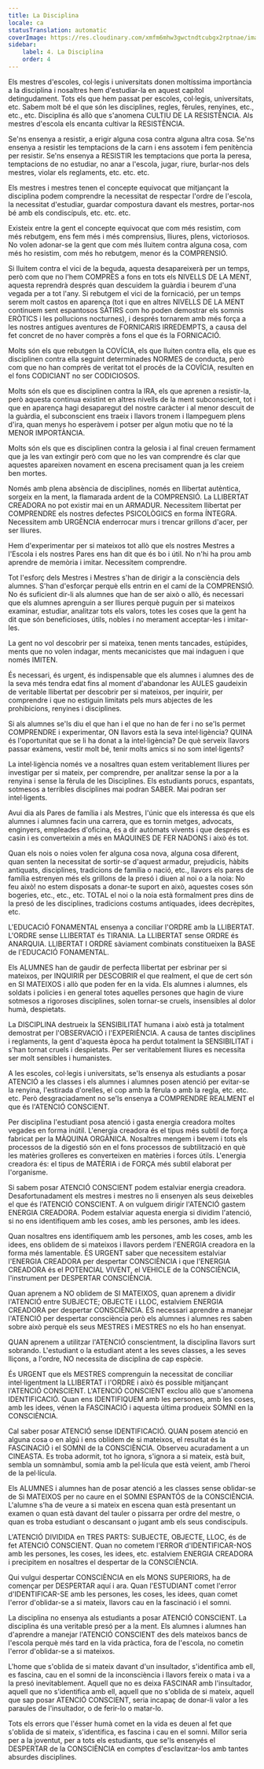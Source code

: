 ```yaml
---
title: La Disciplina
locale: ca
statusTranslation: automatic
coverImage: https://res.cloudinary.com/xmfm6mhw3gwctndtcubgx2rptnae/image/upload/v1740337243/small_cover_educacion_fundamental_a051170f1c.webp
sidebar:
    label: 4. La Disciplina
    order: 4
---
```

Els mestres d'escoles, col·legis i universitats donen moltíssima importància a la disciplina i nosaltres hem d'estudiar-la en aquest capítol detingudament. Tots els que hem passat per escoles, col·legis, universitats, etc. Sabem molt bé el que són les disciplines, regles, fèrules, renyines, etc., etc., etc. Disciplina és allò que s'anomena CULTIU DE LA RESISTÈNCIA. Als mestres d'escola els encanta cultivar la RESISTÈNCIA.

Se'ns ensenya a resistir, a erigir alguna cosa contra alguna altra cosa. Se'ns ensenya a resistir les temptacions de la carn i ens assotem i fem penitència per resistir. Se'ns ensenya a RESISTIR les temptacions que porta la peresa, temptacions de no estudiar, no anar a l'escola, jugar, riure, burlar-nos dels mestres, violar els reglaments, etc. etc. etc.

Els mestres i mestres tenen el concepte equivocat que mitjançant la disciplina podem comprendre la necessitat de respectar l'ordre de l'escola, la necessitat d'estudiar, guardar compostura davant els mestres, portar-nos bé amb els condiscípuls, etc. etc. etc.

Existeix entre la gent el concepte equivocat que com més resistim, com més rebutgem, ens fem més i més comprensius, lliures, plens, victoriosos. No volen adonar-se la gent que com més lluitem contra alguna cosa, com més ho resistim, com més ho rebutgem, menor és la COMPRENSIÓ.

Si lluitem contra el vici de la beguda, aquesta desapareixerà per un temps, però com que no l'hem COMPRÈS a fons en tots els NIVELLS DE LA MENT, aquesta reprendrà després quan descuidem la guàrdia i beurem d'una vegada per a tot l'any. Si rebutgem el vici de la fornicació, per un temps serem molt castos en aparença (tot i que en altres NIVELLS DE LA MENT continuem sent espantosos SÀTIRS com ho poden demostrar els somnis ERÒTICS i les pollucions nocturnes), i després tornarem amb més força a les nostres antigues aventures de FORNICARIS IRREDEMPTS, a causa del fet concret de no haver comprès a fons el que és la FORNICACIÓ.

Molts són els que rebutgen la COVÍCIA, els que lluiten contra ella, els que es disciplinen contra ella seguint determinades NORMES de conducta, però com que no han comprès de veritat tot el procés de la COVÍCIA, resulten en el fons CODICIANT no ser CODICIOSOS.

Molts són els que es disciplinen contra la IRA, els que aprenen a resistir-la, però aquesta continua existint en altres nivells de la ment subconscient, tot i que en aparença hagi desaparegut del nostre caràcter i al menor descuit de la guàrdia, el subconscient ens traeix i llavors tronem i llampeguem plens d'ira, quan menys ho esperàvem i potser per algun motiu que no té la MENOR IMPORTÀNCIA.

Molts són els que es disciplinen contra la gelosia i al final creuen fermament que ja les van extingir però com que no les van comprendre és clar que aquestes apareixen novament en escena precisament quan ja les creiem ben mortes.

Només amb plena absència de disciplines, només en llibertat autèntica, sorgeix en la ment, la flamarada ardent de la COMPRENSIÓ. La LLIBERTAT CREADORA no pot existir mai en un ARMADUR. Necessitem llibertat per COMPRENDRE els nostres defectes PSICOLÒGICS en forma ÍNTEGRA. Necessitem amb URGÈNCIA enderrocar murs i trencar grillons d'acer, per ser lliures.

Hem d'experimentar per si mateixos tot allò que els nostres Mestres a l'Escola i els nostres Pares ens han dit que és bo i útil. No n'hi ha prou amb aprendre de memòria i imitar. Necessitem comprendre.

Tot l'esforç dels Mestres i Mestres s'han de dirigir a la consciència dels alumnes. S'han d'esforçar perquè ells entrin en el camí de la COMPRENSIÓ. No és suficient dir-li als alumnes que han de ser això o allò, és necessari que els alumnes aprenguin a ser lliures perquè puguin per si mateixos examinar, estudiar, analitzar tots els valors, totes les coses que la gent ha dit que són beneficioses, útils, nobles i no merament acceptar-les i imitar-les.

La gent no vol descobrir per si mateixa, tenen ments tancades, estúpides, ments que no volen indagar, ments mecanicistes que mai indaguen i que només IMITEN.

És necessari, és urgent, és indispensable que els alumnes i alumnes des de la seva més tendra edat fins al moment d'abandonar les AULES gaudeixin de veritable llibertat per descobrir per si mateixos, per inquirir, per comprendre i que no estiguin limitats pels murs abjectes de les prohibicions, renyines i disciplines.

Si als alumnes se'ls diu el que han i el que no han de fer i no se'ls permet COMPRENDRE i experimentar, ON llavors està la seva intel·ligència? QUINA és l'oportunitat que se li ha donat a la intel·ligència? De què serveix llavors passar exàmens, vestir molt bé, tenir molts amics si no som intel·ligents?

La intel·ligència només ve a nosaltres quan estem veritablement lliures per investigar per si mateix, per comprendre, per analitzar sense la por a la renyina i sense la fèrula de les Disciplines. Els estudiants porucs, espantats, sotmesos a terribles disciplines mai podran SABER. Mai podran ser intel·ligents.

Avui dia als Pares de família i als Mestres, l'únic que els interessa és que els alumnes i alumnes facin una carrera, que es tornin metges, advocats, enginyers, empleades d'oficina, és a dir autòmats vivents i que després es casin i es converteixin a més en MÀQUINES DE FER NADONS i això és tot.

Quan els nois o noies volen fer alguna cosa nova, alguna cosa diferent, quan senten la necessitat de sortir-se d'aquest armadur, prejudicis, hàbits antiquats, disciplines, tradicions de família o nació, etc., llavors els pares de família estrenyen més els grillons de la presó i diuen al noi o a la noia: No feu això! no estem disposats a donar-te suport en això, aquestes coses són bogeries, etc., etc., etc. TOTAL el noi o la noia està formalment pres dins de la presó de les disciplines, tradicions costums antiquades, idees decrèpites, etc.

L'EDUCACIÓ FONAMENTAL ensenya a conciliar l'ORDRE amb la LLIBERTAT. L'ORDRE sense LLIBERTAT és TIRANIA. La LLIBERTAT sense ORDRE és ANARQUIA. LLIBERTAT I ORDRE sàviament combinats constitueixen la BASE de l'EDUCACIÓ FONAMENTAL.

Els ALUMNES han de gaudir de perfecta llibertat per esbrinar per si mateixos, per INQUIRIR per DESCOBRIR el que realment, el que de cert són en SI MATEIXOS i allò que poden fer en la vida. Els alumnes i alumnes, els soldats i policies i en general totes aquelles persones que hagin de viure sotmesos a rigoroses disciplines, solen tornar-se cruels, insensibles al dolor humà, despietats.

La DISCIPLINA destrueix la SENSIBILITAT humana i això està ja totalment demostrat per l'OBSERVACIÓ i l'EXPERIÈNCIA. A causa de tantes disciplines i reglaments, la gent d'aquesta època ha perdut totalment la SENSIBILITAT i s'han tornat cruels i despietats. Per ser veritablement lliures es necessita ser molt sensibles i humanistes.

A les escoles, col·legis i universitats, se'ls ensenya als estudiants a posar ATENCIÓ a les classes i els alumnes i alumnes posen atenció per evitar-se la renyina, l'estirada d'orelles, el cop amb la fèrula o amb la regla, etc. etc. etc. Però desgraciadament no se'ls ensenya a COMPRENDRE REALMENT el que és l'ATENCIÓ CONSCIENT.

Per disciplina l'estudiant posa atenció i gasta energia creadora moltes vegades en forma inútil. L'energia creadora és el tipus més subtil de força fabricat per la MÀQUINA ORGÀNICA. Nosaltres mengem i bevem i tots els processos de la digestió són en el fons processos de subtilització en què les matèries grolleres es converteixen en matèries i forces útils. L'energia creadora és: el tipus de MATÈRIA i de FORÇA més subtil elaborat per l'organisme.

Si sabem posar ATENCIÓ CONSCIENT podem estalviar energia creadora. Desafortunadament els mestres i mestres no li ensenyen als seus deixebles el que és l'ATENCIÓ CONSCIENT. A on vulguem dirigir l'ATENCIÓ gastem ENERGIA CREADORA. Podem estalviar aquesta energia si dividim l'atenció, si no ens identifiquem amb les coses, amb les persones, amb les idees.

Quan nosaltres ens identifiquem amb les persones, amb les coses, amb les idees, ens oblidem de si mateixos i llavors perdem l'ENERGIA creadora en la forma més lamentable. ÉS URGENT saber que necessitem estalviar l'ENERGIA CREADORA per despertar CONSCIÈNCIA i que l'ENERGIA CREADORA és el POTENCIAL VIVENT, el VEHICLE de la CONSCIÈNCIA, l'instrument per DESPERTAR CONSCIÈNCIA.

Quan aprenem a NO oblidem de SI MATEIXOS, quan aprenem a dividir l'ATENCIÓ entre SUBJECTE; OBJECTE i LLOC, estalviem ENERGIA CREADORA per despertar CONSCIÈNCIA. ÉS necessari aprendre a manejar l'ATENCIÓ per despertar consciència però els alumnes i alumnes res saben sobre això perquè els seus MESTRES i MESTRES no els ho han ensenyat.

QUAN aprenem a utilitzar l'ATENCIÓ conscientment, la disciplina llavors surt sobrando. L'estudiant o la estudiant atent a les seves classes, a les seves lliçons, a l'ordre, NO necessita de disciplina de cap espècie.

És URGENT que els MESTRES comprenguin la necessitat de conciliar intel·ligentment la LLIBERTAT i l'ORDRE i això és possible mitjançant l'ATENCIÓ CONSCIENT. L'ATENCIÓ CONSCIENT exclou allò que s'anomena IDENTIFICACIÓ. Quan ens IDENTIFIQUEM amb les persones, amb les coses, amb les idees, vénen la FASCINACIÓ i aquesta última produeix SOMNI en la CONSCIÈNCIA.

Cal saber posar ATENCIÓ sense IDENTIFICACIÓ. QUAN posem atenció en alguna cosa o en algú i ens oblidem de si mateixos, el resultat és la FASCINACIÓ i el SOMNI de la CONSCIÈNCIA. Observeu acuradament a un CINEASTA. Es troba adormit, tot ho ignora, s'ignora a si mateix, està buit, sembla un somnàmbul, somia amb la pel·lícula que està veient, amb l'heroi de la pel·lícula.

Els ALUMNES i alumnes han de posar atenció a les classes sense oblidar-se de Si MATEIXOS per no caure en el SOMNI ESPANTÓS de la CONSCIÈNCIA. L'alumne s'ha de veure a si mateix en escena quan està presentant un examen o quan està davant del tauler o pissarra per ordre del mestre, o quan es troba estudiant o descansant o jugant amb els seus condiscípuls.

L'ATENCIÓ DIVIDIDA en TRES PARTS: SUBJECTE, OBJECTE, LLOC, és de fet ATENCIÓ CONSCIENT. Quan no cometem l'ERROR d'IDENTIFICAR-NOS amb les persones, les coses, les idees, etc. estalviem ENERGIA CREADORA i precipitem en nosaltres el despertar de la CONSCIÈNCIA.

Qui vulgui despertar CONSCIÈNCIA en els MONS SUPERIORS, ha de començar per DESPERTAR aquí i ara. Quan l'ESTUDIANT comet l'error d'IDENTIFICAR-SE amb les persones, les coses, les idees, quan comet l'error d'oblidar-se a si mateix, llavors cau en la fascinació i el somni.

La disciplina no ensenya als estudiants a posar ATENCIÓ CONSCIENT. La disciplina és una veritable presó per a la ment. Els alumnes i alumnes han d'aprendre a manejar l'ATENCIÓ CONSCIENT des dels mateixos bancs de l'escola perquè més tard en la vida pràctica, fora de l'escola, no cometin l'error d'oblidar-se a si mateixos.

L'home que s'oblida de si mateix davant d'un insultador, s'identifica amb ell, es fascina, cau en el somni de la inconsciència i llavors fereix o mata i va a la presó inevitablement. Aquell que no es deixa FASCINAR amb l'insultador, aquell que no s'identifica amb ell, aquell que no s'oblida de si mateix, aquell que sap posar ATENCIÓ CONSCIENT, seria incapaç de donar-li valor a les paraules de l'insultador, o de ferir-lo o matar-lo.

Tots els errors que l'ésser humà comet en la vida es deuen al fet que s'oblida de si mateix, s'identifica, es fascina i cau en el somni. Millor seria per a la joventut, per a tots els estudiants, que se'ls ensenyés el DESPERTAR de la CONSCIÈNCIA en comptes d'esclavitzar-los amb tantes absurdes disciplines.

